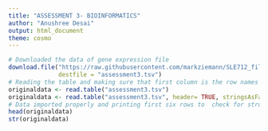 ```yaml
---
title: "ASSESSMENT 3- BIOINFORMATICS"
author: "Anushree Desai"
output: html_document
theme: cosmo
---
```


```r
# Downloaded the data of gene expression file
download.file("https://raw.githubusercontent.com/markziemann/SLE712_files/master/bioinfo_asst3_part1_files/gene_expression.tsv",
              destfile = "assessment3.tsv")
# Reading the table and making sure that first column is the row names
originaldata <- read.table("assessment3.tsv")
originaldata <- read.table("assessment3.tsv", header= TRUE, stringsAsFactors= FALSE, row.names=1) 
# Data imported properly and printing first six rows to  check for structure as well
head(originaldata)
str(originaldata)
```

